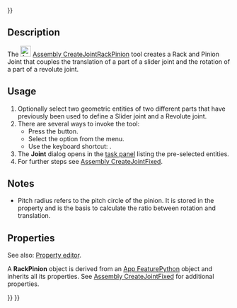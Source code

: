 <languages/>

{{UnfinishedDocu{{#translation:}}}}

{{Docnav
|[[Assembly_CreateJointAngle|CreateJointAngle]]
|[[Assembly_CreateJointScrew|CreateJointScrew]]
|[[Assembly_Workbench|Assembly]]
|IconL=Assembly_CreateJointAngle.svg
|IconR=Assembly_CreateJointScrew.svg
|IconC=Workbench_Assembly.svg
}}

{{GuiCommand
|Name=Assembly CreateJointRackPinion
|MenuLocation=Assembly → Rack and Pinion Joint
|Workbenches=[[Assembly_Workbench|Assembly]]
|Shortcut={{KEY|Q}}
|Version=1.0
|SeeAlso=
}}

==Description==

The [[Image:Assembly_CreateJointRackPinion.svg|24px]] [[Assembly_CreateJointRackPinion|Assembly CreateJointRackPinion]] tool creates a Rack and Pinion Joint that couples the translation of a part of a slider joint and the rotation of a part of a revolute joint.

==Usage==

# Optionally select two geometric entities of two different parts that have previously been used to define a Slider joint and a Revolute joint.
# There are several ways to invoke the tool:
#* Press the {{Button|[[Image:Assembly_CreateJointRackPinion.svg|16px]] [[Assembly_CreateJointRackPinion|Rack and Pinion Joint]]}} button.
#* Select the {{MenuCommand|Assembly → [[Image:Assembly_CreateJointRackPinion.svg|16px]] Rack and Pinion Joint}} option from the menu.
#* Use the keyboard shortcut: {{KEY|Q}}.
# The '''Joint''' dialog opens in the [[Task_panel|task panel]] listing the pre-selected entities.
# For further steps see [[Assembly_CreateJointFixed#Usage|Assembly CreateJointFixed]].

==Notes==

* Pitch radius refers to the pitch circle of the pinion. It is stored in the {{PropertyData|Distance}} property and is the basis to calculate the ratio between rotation and translation. 

==Properties==

See also: [[Property_editor|Property editor]].

A '''RackPinion''' object is derived from an [[App_FeaturePython|App FeaturePython]] object and inherits all its properties. See [[Assembly_CreateJointFixed#Properties|Assembly CreateJointFixed]] for additional properties.


{{Docnav
|[[Assembly_CreateJointAngle|CreateJointAngle]]
|[[Assembly_CreateJointScrew|CreateJointScrew]]
|[[Assembly_Workbench|Assembly]]
|IconL=Assembly_CreateJointAngle.svg
|IconR=Assembly_CreateJointScrew.svg
|IconC=Workbench_Assembly.svg
}}

{{Assembly_Tools_navi{{#translation:}}}}
{{Userdocnavi{{#translation:}}}}